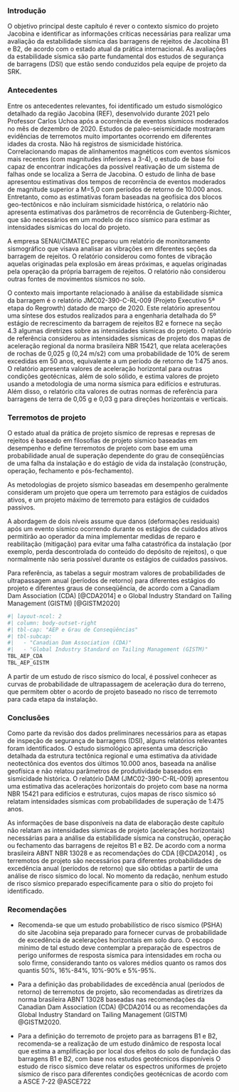 ### Introdução

O objetivo principal deste capítulo é rever o contexto sísmico do projeto Jacobina e identificar as informações críticas necessárias para realizar uma avaliação da estabilidade sísmica das barragens de rejeitos de Jacobina B1 e B2, de acordo com o estado atual da prática internacional. As avaliações da estabilidade sísmica são parte fundamental dos estudos de segurança de barragens (DSI) que estão sendo conduzidos pela equipe de projeto da SRK.

### Antecedentes {.unnumbered}

Entre os antecedentes relevantes, foi identificado um estudo sismológico detalhado da região Jacobina (REF), desenvolvido durante 2021 pelo Professor Carlos Uchoa após a ocorrência de eventos sísmicos moderados no mês de dezembro de 2020. Estudos de paleo-seismicidade mostraram evidências de terremotos muito importantes ocorrendo em diferentes idades da crosta. Não há registros de sismicidade histórica. Correlacionando mapas de alinhamentos magnéticos com eventos sísmicos mais recentes (com magnitudes inferiores a 3-4), o estudo de base foi capaz de encontrar indicações da possível reativação de um sistema de falhas onde se localiza a Serra de Jacobina. O estudo de linha de base apresentou estimativas dos tempos de recorrência de eventos moderados de magnitude superior a M=5,0 com períodos de retorno de 10.000 anos. Entretanto, como as estimativas foram baseadas na geofísica dos blocos geo-tectônicos e não incluíram sismicidade histórica, o relatório não apresenta estimativas dos parâmetros de recorrência de Gutenberg-Richter, que são necessários em um modelo de risco sísmico para estimar as intensidades sísmicas do local do projeto.

A empresa SENAI/CIMATEC preparou um relatório de monitoramento sismográfico que visava analisar as vibrações em diferentes seções da barragem de rejeitos. O relatório considerou como fontes de vibração aquelas originadas pela explosão em áreas próximas, e aquelas originadas pela operação da própria barragem de rejeitos. O relatório não considerou outras fontes de movimentos sísmicos no solo.

O contexto mais importante relacionado à análise da estabilidade sísmica da barragem é o relatório JMC02-390-C-RL-009 (Projeto Executivo 5ª etapa do Regrowth) datado de março de 2020. Este relatório apresentou uma síntese dos estudos realizados para a engenharia detalhada do 5º estágio de recrescimento da barragem de rejeitos B2 e fornece na seção 4.3 algumas diretrizes sobre as intensidades sísmicas do projeto. O relatório de referência considerou as intensidades sísmicas de projeto dos mapas de aceleração regional da norma brasileira NBR 15421, que relata acelerações de rochas de 0,025 g (0,24 m/s2) com uma probabilidade de 10% de serem excedidas em 50 anos, equivalente a um período de retorno de 1:475 anos. O relatório apresenta valores de aceleração horizontal para outras condições geotécnicas, além de solo sólido, e estima valores de projeto usando a metodologia de uma norma sísmica para edifícios e estruturas. Além disso, o relatório cita valores de outras normas de referência para barragens de terra de 0,05 g e 0,03 g para direções horizontais e verticais.

### Terremotos de projeto

O estado atual da prática de projeto sísmico de represas e represas de rejeitos é baseado em filosofias de projeto sísmico baseadas em desempenho e define terremotos de projeto com base em uma probabilidade anual de superação dependente do grau de conseqüências de uma falha da instalação e do estágio de vida da instalação (construção, operação, fechamento e pós-fechamento).

As metodologias de projeto sísmico baseadas em desempenho geralmente consideram um projeto que opera um terremoto para estágios de cuidados ativos, e um projeto máximo de terremoto para estágios de cuidados passivos.

A abordagem de dois níveis assume que danos (deformações residuais) após um evento sísmico ocorrendo durante os estágios de cuidados ativos permitirão ao operador da mina implementar medidas de reparo e reabilitação (mitigação) para evitar uma falha catastrófica da instalação (por exemplo, perda descontrolada do conteúdo do depósito de rejeitos), o que normalmente não seria possível durante os estágios de cuidados passivos.

Para referência, as tabelas a seguir mostram valores de probabilidades de ultrapassagem anual (períodos de retorno) para diferentes estágios do projeto e diferentes graus de conseqüência, de acordo com a Canadiam Dam Association (CDA) [@CDA2014] e o Global Industry Standard on Tailing Management (GISTM) [@GISTM2020]

```r
#| layout-ncol: 2
#| column: body-outset-right
#| tbl-cap: "AEP e Grau de Conseqüências"
#| tbl-subcap: 
#|   - "Canadian Dam Association (CDA)"
#|   - "Global Industry Standard on Tailing Management (GISTM)"
TBL_AEP_CDA
TBL_AEP_GISTM
```

A partir de um estudo de risco sísmico do local, é possível conhecer as curvas de probabilidade de ultrapassagem de aceleração dura do terreno, que permitem obter o acordo de projeto baseado no risco de terremoto para cada etapa da instalação.

### Conclusões

Como parte da revisão dos dados preliminares necessários para as etapas de inspeção de segurança de barragens (DSI), alguns relatórios relevantes foram identificados. O estudo sismológico apresenta uma descrição detalhada da estrutura tectônica regional e uma estimativa da atividade neotectônica dos eventos dos últimos 10.000 anos, baseada na análise geofísica e não relatou parâmetros de produtividade baseados em sismicidade histórica. O relatório DAM (JMC02-390-C-RL-009) apresentou uma estimativa das acelerações horizontais do projeto com base na norma NBR 15421 para edifícios e estruturas, cujos mapas de risco sísmico só relatam intensidades sísmicas com probabilidades de superação de 1:475 anos.

As informações de base disponíveis na data de elaboração deste capítulo não relatam as intensidades sísmicas de projeto (acelerações horizontais) necessárias para a análise da estabilidade sísmica na construção, operação ou fechamento das barragens de rejeitos B1 e B2. De acordo com a norma brasileira ABNT NBR 13028 e as recomendações do CDA [@CDA2014] , os terremotos de projeto são necessários para diferentes probabilidades de excedência anual (períodos de retorno) que são obtidas a partir de uma análise de risco sísmico do local. No momento da redação, nenhum estudo de risco sísmico preparado especificamente para o sítio do projeto foi identificado.

### Recomendações

-   Recomenda-se que um estudo probabilístico de risco sísmico (PSHA) do site Jacobina seja preparado para fornecer curvas de probabilidade de excedência de acelerações horizontais em solo duro. O escopo mínimo de tal estudo deve contemplar a preparação de espectros de perigo uniformes de resposta sísmica para intensidades em rocha ou solo firme, considerando tanto os valores médios quanto os ramos dos quantis 50%, 16%-84%, 10%-90% e 5%-95%.

-   Para a definição das probabilidades de excedência anual (períodos de retorno) de terremotos de projeto, são recomendadas as diretrizes da norma brasileira ABNT 13028 baseadas nas recomendações da Canadian Dam Association (CDA) @CDA2014 ou as recomendações da Global Industry Standard on Tailing Management (GISTM) @GISTM2020.

-   Para a definição do terremoto de projeto para as barragens B1 e B2, recomenda-se a realização de um estudo dinâmico de resposta local que estima a amplificação por local dos efeitos do solo de fundação das barragens B1 e B2, com base nos estudos geotécnicos disponíveis O estudo de risco sísmico deve relatar os espectros uniformes de projeto sísmico de risco para diferentes condições geotécnicas de acordo com a ASCE 7-22 @ASCE722
